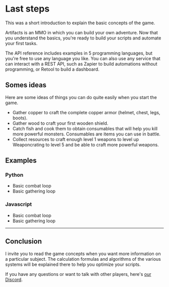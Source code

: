 # Last steps
  
This was a short introduction to explain the basic concepts of the game.

Artifacts is an MMO in which you can build your own adventure. Now that you understand the basics, you're ready to build your scripts and automate your first tasks.

The API reference includes examples in 5 programming languages, but you're free to use any language you like. You can also use any service that can interact with a REST API, such as Zapier to build automations without programming, or Retool to build a dashboard.

## Somes ideas

Here are some ideas of things you can do quite easily when you start the game.

*   Gather copper to craft the complete copper armor (helmet, chest, legs, boots).
*   Gather wood to craft your first wooden shield.
*   Catch fish and cook them to obtain consumables that will help you kill more powerful monsters. Consumables are items you can use in battle.
*   Collect resources to craft enough level 1 weapons to level up Weaponcrating to level 5 and be able to craft more powerful weapons.&#x20;


## Examples

### Python

*   Basic combat loop
*   Basic gathering loop

### Javascript

*   Basic combat loop
*   Basic gathering loop

***

## Conclusion

I invite you to read the game concepts when you want more information on a particular subject. The calculation formulas and algorithms of the various systems will be explained there to help you optimize your scripts.

If you have any questions or want to talk with other players, here's [our Discord](https://discord.gg/tysrGjVrCU).